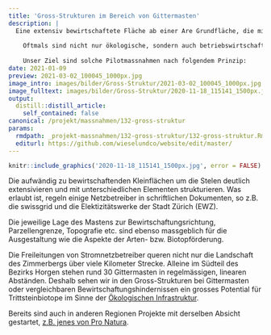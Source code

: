 ```yaml
---
title: 'Gross-Strukturen im Bereich von Gittermasten'
description: |
  Eine extensiv bewirtschaftete Fläche ab einer Are Grundfläche, die mit mindestens 2 unterschiedlichen Deckungstypen strukturiert ist, kann gemäss unserem Bonus-System als Gross-Struktur gelten. 
  
    Oftmals sind nicht nur ökologische, sondern auch betriebswirtschaftliche Aspekte entscheidend, ob solch eine Massnahme realisiert werden kann. Wo bereits Bewirtschaftungshindernisse bestehen, wird die Anlage aus der betrieblichen Sicht eher gutgeheissen. 
    
    Unser Ziel sind solche Pilotmassnahmen nach folgendem Prinzip: 
date: 2021-01-09
preview: 2021-03-02_100045_1000px.jpg
image_intro: images/bilder/Gross-Struktur/2021-03-02_100045_1000px.jpg
image_fulltext: images/bilder/Gross-Struktur/2020-11-18_115141_1500px.jpg
output:
  distill::distill_article:
    self_contained: false
canonical: /projekt/massnahmen/132-gross-struktur
params:
  rmdpath: _projekt-massnahmen/132-gross-struktur/132-gross-struktur.Rmd
  editurl: https://github.com/wieselundco/website/edit/master/
---
```



```r
knitr::include_graphics('2020-11-18_115141_1500px.jpg', error = FALSE) #images/bilder/Gross-Struktur/2020-11-18_115141_1500px.jpg
```

Die aufwändig zu bewirtschaftenden Kleinflächen um die Stelen deutlich
extensivieren und mit unterschiedlichen Elementen strukturieren. Was
erlaubt ist, regeln einige Netzbetreiber in schriftlichen Dokumenten, so
z.B. die swissgrid und die Elektizitätswerke der Stadt Zürich (EWZ).

Die jeweilige Lage des Mastens zur Bewirtschaftungsrichtung,
Parzellengrenze, Topografie etc. sind ebenso massgeblich für die
Ausgestaltung wie die Aspekte der Arten- bzw. Biotopförderung. 

Die Freileitungen von Stromnetzbetreiber queren nicht nur die Landschaft
des Zimmerbergs über viele Kilometer Strecke. Alleine im Südteil des
Bezirks Horgen stehen rund 30 Gittermasten in regelmässigen, linearen
Abständen. Deshalb sehen wir in den Gross-Strukturen bei Gittermasten
oder vergleichbaren Bewirtschaftungshindernissen ein grosses Potential
für Trittsteinbiotope im Sinne der [Ökologischen
Infrastruktur](https://www.oekologische-infrastruktur.ch/).

Bereits sind auch in anderen Regionen Projekte mit derselben Absicht
gestartet, [z.B. jenes von Pro
Natura](https://www.pronatura.ch/de/gelbbauchunken-unter-strommasten).

 

 

```r



```

<!--http://wieselundco.ch/projekt/massnahmen/132-gross-struktur-->
